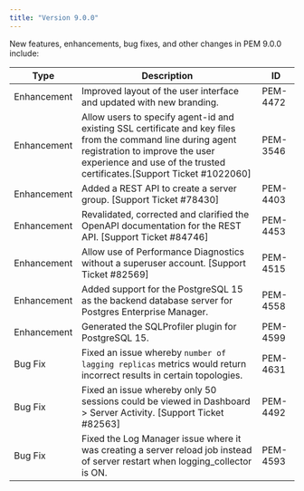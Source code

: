 ```yaml
---
title: "Version 9.0.0"
---
```


New features, enhancements, bug fixes, and other changes in PEM 9.0.0 include:

| Type        | Description                                                                                                                                                                                                             | ID       |
| ----------- | ---------------------------------------------------------------------------------------------------------------------------------------------------------------------------------------------------------------------   | -------- |
| Enhancement | Improved layout of the user interface and updated with new branding.                                                                                 | PEM-4472 |
| Enhancement | Allow users to specify agent-id and existing SSL certificate and key files from the command line during agent registration to improve the user experience and use of the trusted certificates.[Support Ticket #1022060] | PEM-3546 |
| Enhancement | Added a REST API to create a server group. [Support Ticket #78430]                                                                                                                                                      | PEM-4403 |
| Enhancement | Revalidated, corrected and clarified the OpenAPI documentation for the REST API. [Support Ticket #84746]                                                                                                                | PEM-4453 |
| Enhancement | Allow use of Performance Diagnostics without a superuser account. [Support Ticket #82569]                                                                                                                               | PEM-4515 |
| Enhancement | Added support for the PostgreSQL 15 as the backend database server for Postgres Enterprise Manager.                                                                                                                     | PEM-4558 |
| Enhancement | Generated the SQLProfiler plugin for PostgreSQL 15.                                                                                                                                                                     | PEM-4599 |
| Bug Fix     | Fixed an issue whereby `number of lagging replicas` metrics would return incorrect results in certain topologies.                                                                                                       | PEM-4631 |
| Bug Fix     | Fixed an issue whereby only 50 sessions could be viewed in Dashboard > Server Activity. [Support Ticket #82563]                                                                                                         | PEM-4492 |
| Bug Fix     | Fixed the Log Manager issue where it was creating a server reload job instead of server restart when logging_collector is ON.                                                                                           | PEM-4593 |
